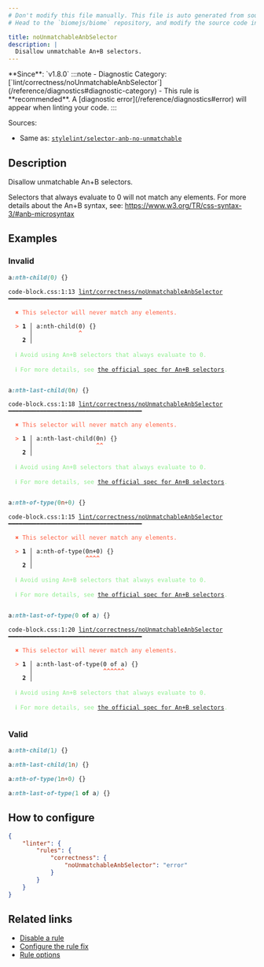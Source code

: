 ```yaml
---
# Don't modify this file manually. This file is auto generated from source, and you will lose your changes next time the website is built.
# Head to the `biomejs/biome` repository, and modify the source code in there.

title: noUnmatchableAnbSelector
description: |
  Disallow unmatchable An+B selectors.
---
```


<Tabs>
<TabItem label="CSS" icon="seti:css">
**Since**: `v1.8.0`
:::note
- Diagnostic Category: [`lint/correctness/noUnmatchableAnbSelector`](/reference/diagnostics#diagnostic-category)
- This rule is **recommended**. A [diagnostic error](/reference/diagnostics#error) will appear when linting your code.
:::

Sources: 
- Same as: <a href="https://github.com/stylelint/stylelint/blob/main/lib/rules/selector-anb-no-unmatchable/README.md" target="_blank"><code>stylelint/selector-anb-no-unmatchable</code></a>

## Description
Disallow unmatchable An+B selectors.

Selectors that always evaluate to 0 will not match any elements.
For more details about the An+B syntax, see:
https://www.w3.org/TR/css-syntax-3/#anb-microsyntax

## Examples

### Invalid

```css
a:nth-child(0) {}
```

<pre class="language-text"><code class="language-text">code-block.css:1:13 <a href="https://biomejs.dev/linter/rules/no-unmatchable-anb-selector">lint/correctness/noUnmatchableAnbSelector</a> ━━━━━━━━━━━━━━━━━━━━━━━━━━━━━━━━━━━━━━<br /><br />  <strong><span style="color: Tomato;">✖</span></strong> <span style="color: Tomato;">This selector will never match any elements.</span><br />  <br />  <strong><span style="color: Tomato;">&gt;</span></strong> <strong>1 │ </strong>a:nth-child(0) &#123;&#125;<br />   <strong>   │ </strong>            <strong><span style="color: Tomato;">^</span></strong><br />    <strong>2 │ </strong><br />  <br />  <strong><span style="color: lightgreen;">ℹ</span></strong> <span style="color: lightgreen;">Avoid using An+B selectors that always evaluate to 0.</span><br />  <br />  <strong><span style="color: lightgreen;">ℹ</span></strong> <span style="color: lightgreen;">For more details, see </span><span style="color: lightgreen;"><a href="https://www.w3.org/TR/css-syntax-3/#anb-microsyntax">the official spec for An+B selectors</a></span><span style="color: lightgreen;">.</span><br />  <br /></code></pre>

```css
a:nth-last-child(0n) {}
```

<pre class="language-text"><code class="language-text">code-block.css:1:18 <a href="https://biomejs.dev/linter/rules/no-unmatchable-anb-selector">lint/correctness/noUnmatchableAnbSelector</a> ━━━━━━━━━━━━━━━━━━━━━━━━━━━━━━━━━━━━━━<br /><br />  <strong><span style="color: Tomato;">✖</span></strong> <span style="color: Tomato;">This selector will never match any elements.</span><br />  <br />  <strong><span style="color: Tomato;">&gt;</span></strong> <strong>1 │ </strong>a:nth-last-child(0n) &#123;&#125;<br />   <strong>   │ </strong>                 <strong><span style="color: Tomato;">^</span></strong><strong><span style="color: Tomato;">^</span></strong><br />    <strong>2 │ </strong><br />  <br />  <strong><span style="color: lightgreen;">ℹ</span></strong> <span style="color: lightgreen;">Avoid using An+B selectors that always evaluate to 0.</span><br />  <br />  <strong><span style="color: lightgreen;">ℹ</span></strong> <span style="color: lightgreen;">For more details, see </span><span style="color: lightgreen;"><a href="https://www.w3.org/TR/css-syntax-3/#anb-microsyntax">the official spec for An+B selectors</a></span><span style="color: lightgreen;">.</span><br />  <br /></code></pre>

```css
a:nth-of-type(0n+0) {}
```

<pre class="language-text"><code class="language-text">code-block.css:1:15 <a href="https://biomejs.dev/linter/rules/no-unmatchable-anb-selector">lint/correctness/noUnmatchableAnbSelector</a> ━━━━━━━━━━━━━━━━━━━━━━━━━━━━━━━━━━━━━━<br /><br />  <strong><span style="color: Tomato;">✖</span></strong> <span style="color: Tomato;">This selector will never match any elements.</span><br />  <br />  <strong><span style="color: Tomato;">&gt;</span></strong> <strong>1 │ </strong>a:nth-of-type(0n+0) &#123;&#125;<br />   <strong>   │ </strong>              <strong><span style="color: Tomato;">^</span></strong><strong><span style="color: Tomato;">^</span></strong><strong><span style="color: Tomato;">^</span></strong><strong><span style="color: Tomato;">^</span></strong><br />    <strong>2 │ </strong><br />  <br />  <strong><span style="color: lightgreen;">ℹ</span></strong> <span style="color: lightgreen;">Avoid using An+B selectors that always evaluate to 0.</span><br />  <br />  <strong><span style="color: lightgreen;">ℹ</span></strong> <span style="color: lightgreen;">For more details, see </span><span style="color: lightgreen;"><a href="https://www.w3.org/TR/css-syntax-3/#anb-microsyntax">the official spec for An+B selectors</a></span><span style="color: lightgreen;">.</span><br />  <br /></code></pre>

```css
a:nth-last-of-type(0 of a) {}
```

<pre class="language-text"><code class="language-text">code-block.css:1:20 <a href="https://biomejs.dev/linter/rules/no-unmatchable-anb-selector">lint/correctness/noUnmatchableAnbSelector</a> ━━━━━━━━━━━━━━━━━━━━━━━━━━━━━━━━━━━━━━<br /><br />  <strong><span style="color: Tomato;">✖</span></strong> <span style="color: Tomato;">This selector will never match any elements.</span><br />  <br />  <strong><span style="color: Tomato;">&gt;</span></strong> <strong>1 │ </strong>a:nth-last-of-type(0 of a) &#123;&#125;<br />   <strong>   │ </strong>                   <strong><span style="color: Tomato;">^</span></strong><strong><span style="color: Tomato;">^</span></strong><strong><span style="color: Tomato;">^</span></strong><strong><span style="color: Tomato;">^</span></strong><strong><span style="color: Tomato;">^</span></strong><strong><span style="color: Tomato;">^</span></strong><br />    <strong>2 │ </strong><br />  <br />  <strong><span style="color: lightgreen;">ℹ</span></strong> <span style="color: lightgreen;">Avoid using An+B selectors that always evaluate to 0.</span><br />  <br />  <strong><span style="color: lightgreen;">ℹ</span></strong> <span style="color: lightgreen;">For more details, see </span><span style="color: lightgreen;"><a href="https://www.w3.org/TR/css-syntax-3/#anb-microsyntax">the official spec for An+B selectors</a></span><span style="color: lightgreen;">.</span><br />  <br /></code></pre>

### Valid

```css
a:nth-child(1) {}
```

```css
a:nth-last-child(1n) {}
```

```css
a:nth-of-type(1n+0) {}
```

```css
a:nth-last-of-type(1 of a) {}
```

## How to configure
```json title="biome.json"
{
	"linter": {
		"rules": {
			"correctness": {
				"noUnmatchableAnbSelector": "error"
			}
		}
	}
}

```
## Related links

- [Disable a rule](/linter/#disable-a-lint-rule)
- [Configure the rule fix](/linter#configure-the-rule-fix)
- [Rule options](/linter/#rule-options)

</TabItem>
</Tabs>

